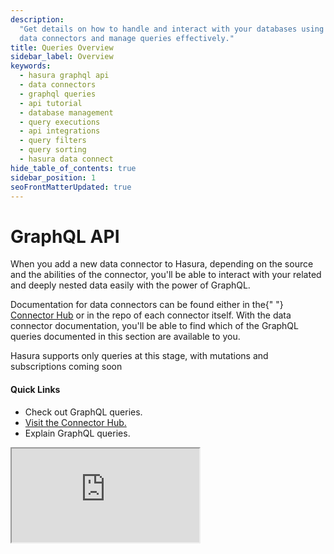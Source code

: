 ```yaml
---
description:
  "Get details on how to handle and interact with your databases using Hasura's GraphQL API. Learn methods to initialize
  data connectors and manage queries effectively."
title: Queries Overview
sidebar_label: Overview
keywords:
  - hasura graphql api
  - data connectors
  - graphql queries
  - api tutorial
  - database management
  - query executions
  - api integrations
  - query filters
  - query sorting
  - hasura data connect
hide_table_of_contents: true
sidebar_position: 1
seoFrontMatterUpdated: true
---
```



# GraphQL API

<div className="overview-header">
  <div className="overview-text">
    <p>
      When you add a new data connector to Hasura, depending on the source and the abilities of the connector, you'll be
      able to interact with your related and deeply nested data easily with the power of GraphQL.
    </p>
    <p>
      Documentation for data connectors can be found either in the{" "}
      <a href="https://hasura.io/connectors">Connector Hub</a> or in the repo of each connector itself. With the data
      connector documentation, you'll be able to find which of the GraphQL queries documented in this section are
      available to you.
    </p>
    <p>Hasura supports only queries at this stage, with mutations and subscriptions coming soon</p>
    <h4>Quick Links</h4>
    <ul>
      <li>
        <VersionedLink to="/graphql-api/queries/">Check out GraphQL queries.</VersionedLink>
      </li>
      <li>
        <a href={"https://hasura.io/connector"}>Visit the Connector Hub.</a>
      </li>
      <li>
        <VersionedLink to="/graphql-api/explain/">Explain GraphQL queries.</VersionedLink>
      </li>
    </ul>
  </div>
  <iframe
    src="https://www.youtube.com/embed/edrjbjvvRow"
    allow="accelerometer; autoplay; encrypted-media; gyroscope; picture-in-picture"
    allowFullScreen
  />
</div>

## Interacting with your data

<div className="overview-gallery">
  <VersionedLink to="/graphql-api/queries/filters/index/">
    <div className="card">
      <h3>Filter query results</h3>
      <p>
        Learn how to filter query results using <code>where</code> arguments.
      </p>
    </div>
  </VersionedLink>
  <VersionedLink to="/graphql-api/queries/sorting/">
    <div className="card">
      <h3>Sort query results</h3>
      <p>
        Learn how to sort query results using the <code>order_by</code> argument.
      </p>
    </div>
  </VersionedLink>
  <VersionedLink to="/graphql-api/mutations/typescript/">
    <div className="card">
      <h3>Modify your data using the TypeScript connector</h3>
      <p>Learn how to modify your data using the TypeScript connector via a CQS pattern.</p>
    </div>
  </VersionedLink>
</div>

